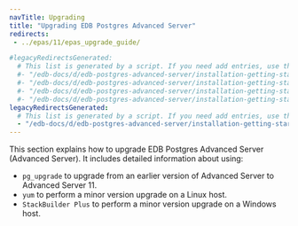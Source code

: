 ```yaml
---
navTitle: Upgrading
title: "Upgrading EDB Postgres Advanced Server"
redirects:
 - ../epas/11/epas_upgrade_guide/

#legacyRedirectsGenerated:
  # This list is generated by a script. If you need add entries, use the `legacyRedirects` key.
  #- "/edb-docs/d/edb-postgres-advanced-server/installation-getting-started/upgrade-guide/13/index.html"
  #- "/edb-docs/d/edb-postgres-advanced-server/installation-getting-started/upgrade-guide/13/conclusion.html"
  #- "/edb-docs/d/edb-postgres-advanced-server/installation-getting-started/upgrade-guide/13/introduction.html"
  #- "/edb-docs/d/edb-postgres-advanced-server/installation-getting-started/upgrade-guide/13/genindex.html"
legacyRedirectsGenerated:
  # This list is generated by a script. If you need add entries, use the `legacyRedirects` key.
  - "/edb-docs/d/edb-postgres-advanced-server/installation-getting-started/upgrade-guide/11/toc.html"
---
```


This section explains how to upgrade EDB Postgres Advanced Server (Advanced Server). It includes detailed information about using:

-   `pg_upgrade` to upgrade from an earlier version of Advanced Server to Advanced Server 11.
-   `yum` to perform a minor version upgrade on a Linux host.
-   `StackBuilder Plus` to perform a minor version upgrade on a Windows host.
